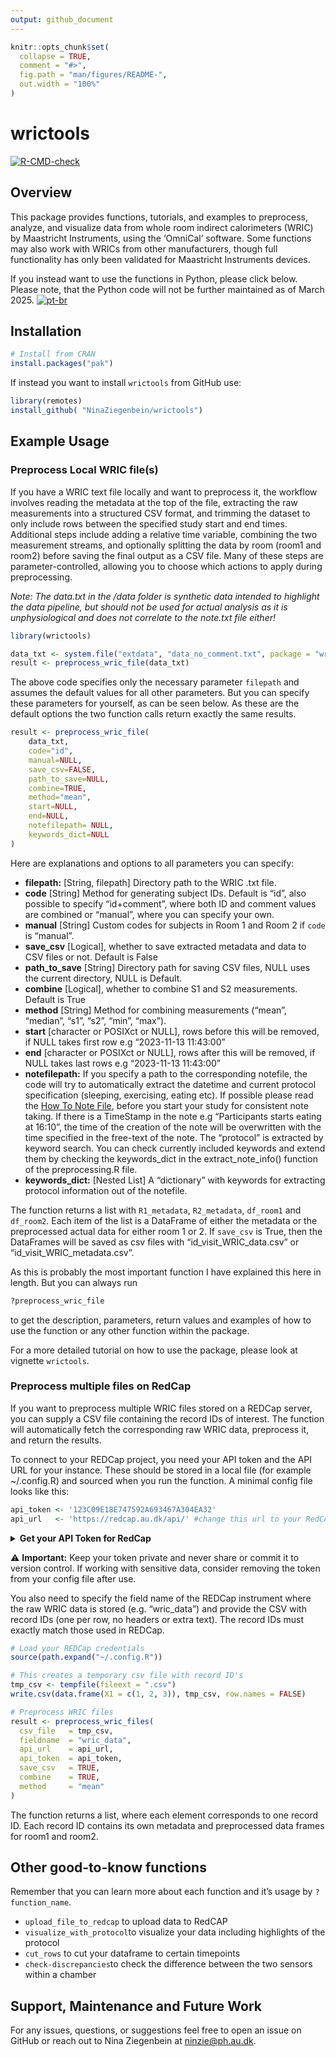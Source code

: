 ```yaml
---
output: github_document
---
```


<!-- README.md is generated from README.Rmd. Please edit that file -->

```r
knitr::opts_chunk$set(
  collapse = TRUE,
  comment = "#>",
  fig.path = "man/figures/README-",
  out.width = "100%"
)
```

# wrictools

<!-- badges: start -->
[![R-CMD-check](https://github.com/NinaZiegenbein/wrictools/actions/workflows/R-CMD-check.yaml/badge.svg)](https://github.com/NinaZiegenbein/wrictools/actions/workflows/R-CMD-check.yaml)
<!-- badges: end -->

## Overview

This package provides functions, tutorials, and examples to preprocess, analyze, and visualize data from whole room indirect calorimeters (WRIC) by Maastricht Instruments, using the 'OmniCal' software. Some functions may also work with WRICs from other manufacturers, though full functionality has only been validated for Maastricht Instruments devices.


If you instead want to use the functions in Python, please click below. Please note, that the Python code will not be further maintained as of March 2025.
[![pt-br](https://img.shields.io/badge/Python-yellow.svg)](https://github.com/hulmanlab/wrictools/blob/main/README.python.md)

## Installation

```r
# Install from CRAN
install.packages("pak")
```

If instead you want to install `wrictools` from GitHub use:
```r
library(remotes)
install_github( "NinaZiegenbein/wrictools")
```

## Example Usage


### Preprocess Local WRIC file(s)
If you have a WRIC text file locally and want to preprocess it, the workflow involves reading the metadata at the top of the file, extracting the raw measurements into a structured CSV format, and trimming the dataset to only include rows between the specified study start and end times. Additional steps include adding a relative time variable, combining the two measurement streams, and optionally splitting the data by room (room1 and room2) before saving the final output as a CSV file. Many of these steps are parameter-controlled, allowing you to choose which actions to apply during preprocessing.

_Note: The data.txt in the /data folder is synthetic data intended to highlight the data pipeline, but should not be used for actual analysis as it is unphysiological and does not correlate to the note.txt file either!_


```r
library(wrictools)

data_txt <- system.file("extdata", "data_no_comment.txt", package = "wrictools") # loading example data
result <- preprocess_wric_file(data_txt) 
```


The above code specifies only the necessary parameter `filepath` and assumes the default values for all other parameters. But you can specify these parameters for yourself, as can be seen below. As these are the default options the two function calls return exactly the same results.

```r
result <- preprocess_wric_file(
    data_txt, 
    code="id", 
    manual=NULL, 
    save_csv=FALSE, 
    path_to_save=NULL, 
    combine=TRUE, 
    method="mean",
    start=NULL,
    end=NULL,
    notefilepath= NULL,
    keywords_dict=NULL
)
```
Here are explanations and options to all parameters you can specify:

* **filepath:** [String, filepath] Directory path to the WRIC .txt file.
* **code** [String] Method for generating subject IDs. Default is "id", also possible to specify "id+comment", where both ID and comment values are combined or "manual", where you can specify your own.
* **manual** [String] Custom codes for subjects in Room 1 and Room 2 if `code` is "manual".
* **save_csv** [Logical], whether to save extracted metadata and data to CSV files or not. Default is False
* **path_to_save** [String] Directory path for saving CSV files, NULL uses the current directory, NULL is Default.
* **combine** [Logical], whether to combine S1 and S2 measurements. Default is True
* **method** [String] Method for combining measurements ("mean", "median", "s1", "s2", "min", "max").
* **start** [character or POSIXct or NULL], rows before this will be removed, if NULL takes first row e.g "2023-11-13 11:43:00"
* **end** [character or POSIXct or NULL], rows after this will be removed, if NULL takes last rows e.g "2023-11-13 11:43:00"
* **notefilepath:**
If you specify a path to the corresponding notefile, the code will try to automatically extract the datetime and current protocol specification (sleeping, exercising, eating etc). If possible please read the [How To Note File](https://github.com/hulmanlab/wrictools/blob/main/HowToNoteFile.pdf), before you start your study for consistent note taking. If there is a TimeStamp in the note e.g "Participants starts eating at 16:10", the time of the creation of the note will be overwritten with the time specified in the free-text of the note. The "protocol" is extracted by keyword search. You can check currently included keywords and extend them by checking the keywords_dict in the extract_note_info() function of the preprocessing.R file. 
* **keywords_dict:** [Nested List] A "dictionary" with keywords for extracting protocol information out of the notefile.

The function returns a list with `R1_metadata`, `R2_metadata`, `df_room1` and `df_room2`. Each item of the list is a DataFrame of either the metadata or the preprocessed actual data for either room 1 or 2. If `save_csv` is True, then the DataFrames will be saved as csv files with "id_visit_WRIC_data.csv" or "id_visit_WRIC_metadata.csv".

As this is probably the most important function I have explained this here in length. But you can always run
```r
?preprocess_wric_file
```
to get the description, parameters, return values and examples of how to use the function or any other function within the package.

For a more detailed tutorial on how to use the package, please look at vignette `wrictools`.

### Preprocess multiple files on RedCap
If you want to preprocess multiple WRIC files stored on a REDCap server, you can supply a CSV file containing the record IDs of interest. The function will automatically fetch the corresponding raw WRIC data, preprocess it, and return the results.

To connect to your REDCap project, you need your API token and the API URL for your instance. These should be stored in a local file (for example ~/.config.R) and sourced when you run the function. A minimal config file looks like this:

```r
api_token <- '123C09E18E747592A693467A304EA32'
api_url   <- 'https://redcap.au.dk/api/' #change this url to your RedCAP url (e.g. 'https://redcap.wustl.edu/')

```
<details>
<summary><strong>Get your API Token for RedCap</strong></summary>

- Go to your project and click on **API** in the menu on the left-hand side.  
- If you cannot find the API option, adjust your rights under **User Rights** (or ask the project creator).  
- Request the generation of an API Token.  
- Once approved, you’ll find your Token in the same place.

</details>

⚠️ **Important:** Keep your token private and never share or commit it to version control. If working with sensitive data, consider removing the token from your config file after use.

You also need to specify the field name of the REDCap instrument where the raw WRIC data is stored (e.g. "wric_data") and provide the CSV with record IDs (one per row, no headers or extra text). The record IDs must exactly match those used in REDCap.

```r
# Load your REDCap credentials
source(path.expand("~/.config.R"))

# This creates a temporary csv file with record ID's
tmp_csv <- tempfile(fileext = ".csv")
write.csv(data.frame(X1 = c(1, 2, 3)), tmp_csv, row.names = FALSE)

# Preprocess WRIC files
result <- preprocess_wric_files(
  csv_file   = tmp_csv,
  fieldname  = "wric_data",
  api_url    = api_url,
  api_token  = api_token,
  save_csv   = TRUE,
  combine    = TRUE,
  method     = "mean"
)
```
The function returns a list, where each element corresponds to one record ID. Each record ID contains its own metadata and preprocessed data frames for room1 and room2.


## Other good-to-know functions
Remember that you can learn more about each function and it's usage by ```?function_name```.

* `upload_file_to_redcap` to upload data to RedCAP
* `visualize_with_protocol`to visualize your data including highlights of the protocol
* `cut_rows` to cut your dataframe to certain timepoints
* `check-discrepancies`to check the difference between the two sensors within a chamber

## Support, Maintenance and Future Work
For any issues, questions, or suggestions feel free to open an issue on GitHub or reach out to Nina Ziegenbein at [ninzie@ph.au.dk](mailto:ninzie@ph.au.dk).
